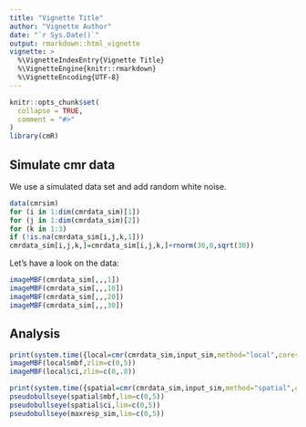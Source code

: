 ```yaml
---
title: "Vignette Title"
author: "Vignette Author"
date: "`r Sys.Date()`"
output: rmarkdown::html_vignette
vignette: >
  %\VignetteIndexEntry{Vignette Title}
  %\VignetteEngine{knitr::rmarkdown}
  %\VignetteEncoding{UTF-8}
---
```


```r
knitr::opts_chunk$set(
  collapse = TRUE,
  comment = "#>"
)
library(cmR)
```

## Simulate cmr data

We use a simulated data set and add random white noise.

```r
data(cmrsim)
for (i in 1:dim(cmrdata_sim)[1])
for (j in 1:dim(cmrdata_sim)[2])
for (k in 1:3)
if (!is.na(cmrdata_sim[i,j,k,1]))
cmrdata_sim[i,j,k,]=cmrdata_sim[i,j,k,]+rnorm(30,0,sqrt(30))
```

Let's have a look on the data:
```r
imageMBF(cmrdata_sim[,,,1])
imageMBF(cmrdata_sim[,,,10])
imageMBF(cmrdata_sim[,,,20])
imageMBF(cmrdata_sim[,,,30])
```

## Analysis

```r
print(system.time({local=cmr(cmrdata_sim,input_sim,method="local",cores=32)}))
imageMBF(local$mbf,zlim=c(0,5))
imageMBF(local$ci,zlim=c(0,.8))
```

```r
print(system.time({spatial=cmr(cmrdata_sim,input_sim,method="spatial",cores=32)}))
pseudobullseye(spatial$mbf,lim=c(0,5))
pseudobullseye(spatial$ci,lim=c(0,5))
pseudobullseye(maxresp_sim,lim=c(0,5))
```

